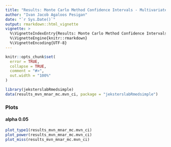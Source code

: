 ```yaml
---
title: "Results: Monte Carlo Method Confidence Intervals - Multivariate Normal - Data Missing Not at Random - Structural Equation Modeling Estimates and Standard Errors"
author: "Ivan Jacob Agaloos Pesigan"
date: "`r Sys.Date()`"
output: rmarkdown::html_vignette
vignette: >
  %\VignetteIndexEntry{Results: Monte Carlo Method Confidence Intervals - Multivariate Normal - Data Missing Not at Random - Structural Equation Modeling Estimates and Standard Errors}
  %\VignetteEngine{knitr::rmarkdown}
  %\VignetteEncoding{UTF-8}
---
```


```r
knitr::opts_chunk$set(
  error = TRUE,
  collapse = TRUE,
  comment = "#>",
  out.width = "100%"
)
```

```r
library(jeksterslabRmedsimple)
data(results_mvn_mnar_mc.mvn_ci, package = "jeksterslabRmedsimple")
```

### Plots

#### alpha 0.05

```r
plot_type1(results_mvn_mnar_mc.mvn_ci)
plot_power(results_mvn_mnar_mc.mvn_ci)
plot_miss(results_mvn_mnar_mc.mvn_ci)
```
